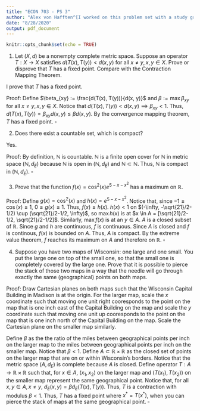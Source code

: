 ```yaml
---
title: "ECON 703 - PS 3"
author: "Alex von Hafften^[I worked on this problem set with a study group of Michael Nattinger, Andrew Smith, Tyler Welch, and Ryan Mather. I also discussed problems with Emily Case, Sarah Bass, and Danny Edgel.]"
date: "8/28/2020"
output: pdf_document
---
```


```r
knitr::opts_chunk$set(echo = TRUE)
```

(1) Let $(X, d)$ be a nonempty complete metric space.  Suppose an operator $T: X \to X$ satisfies $d(T(x), T(y)) < d(x, y)$ for all $x \neq y, x, y \in X$.  Prove or disprove that $T$ has a fixed point.  Compare with the Contraction Mapping Theorem.

I prove that $T$ has a fixed point.

Proof: Define $\beta_{xy} := \frac{d(T(x), T(y))}{d(x, y)}$ and $\beta := \max{\beta_{xy}}$ for all $x \neq y, x, y \in X$. Notice that $d(T(x), T(y)) < d(x, y) \implies \beta_{xy} < 1$. Thus, $d(T(x), T(y)) = \beta_{xy} d(x, y) \le \beta d(x, y)$.  By the convergence mapping theorem, $T$ has a fixed point.  $\square$

(2) Does there exist a countable set, which is compact?

Yes.

Proof: By definition, $\mathbb{N}$ is countable. $\mathbb{N}$ is a finite open cover for $\mathbb{N}$ in metric space $(\mathbb{N}, d_E)$ because $\mathbb{N}$ is open in $(\mathbb{N}, d_E)$ and $\mathbb{N} \subset \mathbb{N}$. Thus, $\mathbb{N}$ is compact in $(\mathbb{N}, d_E)$. $\square$

(3) Prove that the function $f(x) = \cos^2(x)e^{5-x-x^2}$ has a maximum on $\mathbb{R}$.

Proof: Define $g(x) = \cos^2(x)$ and $h(x) = e^{5-x-x^2}$.  Notice that, since $-1 \le \cos(x) \le 1$, $0 \le g(x) \le 1$. Thus, $f(x) \le h(x)$.  $h(x) < 1$ on $(-\infty, -\sqrt{21}/2-1/2) \cup (\sqrt{21}/2-1/2, \infty)$, so $\max h(x)$ is at $x \in A = [\sqrt{21}/2-1/2, \sqrt{21}/2-1/2]$. Similarly, $\max f(x)$ is at an $y \in A$. $A$ is a closed subset of $\mathbb{R}$. Since $g$ and $h$ are continuous, $f$ is continuous.  Since $A$ is closed and $f$ is continous, $f(x)$ is bounded on $A$. Thus, $A$ is compact.  By the extreme value theorem, $f$ reaches its maximum on $A$ and therefore on $\mathbb{R}$. $\square$

(4) Suppose you have two maps of Wisconsin: one large and one small.  You put the large one on top of the small one, so that the small one is completely covered by the large one.  Prove that it is possible to pierce the stack of those two maps in a way that the needle will go through exactly the same (geographical) points on both maps.

Proof: Draw Cartesian planes on both maps such that the Wisconsin Capital Building in Madison is at the origin.  For the larger map, scale the $x$ coordinate such that moving one unit right cooresponds to the point on the map that is one inch east of the Capital Building on the map and scale the $y$ coordinate such that moving one unit up cooresponds to the point on the map that is one inch north of the Capital Building on the map. Scale the Cartesian plane on the smaller map similarly. 

Define $\beta$ as the the ratio of the miles between geographical points per inch on the larger map to the miles between geographical points per inch on the smaller map. Notice that $\beta < 1$. Define $A \subset \mathbb{R}\times\mathbb{R}$ as the closed set of points on the larger map that are on or within Wisconsin's borders. Notice that the metric space $(A, d_E)$ is complete because $A$ is closed. Define operator $T: A \to \mathbb{R} \times \mathbb{R}$ such that, for $x \in A$, $(x_1, x_2)$ on the larger map and $(T(x_1), T(x_2))$ on the smaller map represent the same geographical point.  Notice that, for all $x, y \in A, x \neq y$, $d_E(x, y) = \beta d_E(T(x), T(y))$. Thus, $T$ is a contraction with modulus $\beta < 1$.  Thus, $T$ has a fixed point where $x^* = T(x^*)$, when you can pierce the stack of maps at the same geographical point.  $\square$